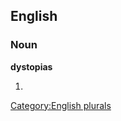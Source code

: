 
==English==

===Noun===
'''dystopias'''

# {{plural of|[[dystopia]]}}

[[Category:English plurals]]